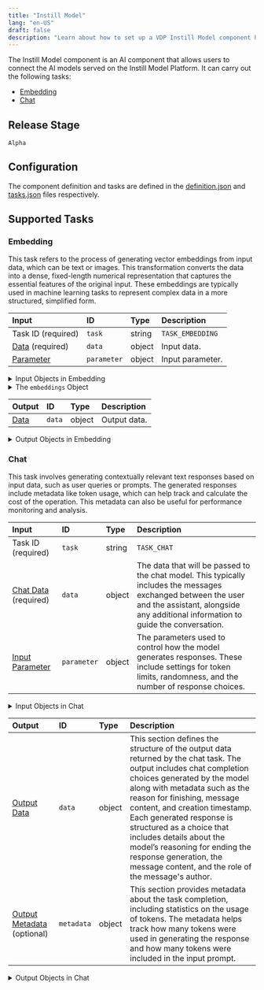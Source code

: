 ```yaml
---
title: "Instill Model"
lang: "en-US"
draft: false
description: "Learn about how to set up a VDP Instill Model component https://github.com/instill-ai/instill-core"
---
```


The Instill Model component is an AI component that allows users to connect the AI models served on the Instill Model Platform.
It can carry out the following tasks:
- [Embedding](#embedding)
- [Chat](#chat)



## Release Stage

`Alpha`



## Configuration

The component definition and tasks are defined in the [definition.json](https://github.com/instill-ai/pipeline-backend/blob/main/pkg/component/ai/instill/v0/config/definition.json) and [tasks.json](https://github.com/instill-ai/pipeline-backend/blob/main/pkg/component/ai/instill/v0/config/tasks.json) files respectively.






## Supported Tasks

### Embedding

This task refers to the process of generating vector embeddings from input data, which can be text or images. This transformation converts the data into a dense, fixed-length numerical representation that captures the essential features of the original input. These embeddings are typically used in machine learning tasks to represent complex data in a more structured, simplified form.

<div class="markdown-col-no-wrap" data-col-1 data-col-2>

| Input | ID | Type | Description |
| :--- | :--- | :--- | :--- |
| Task ID (required) | `task` | string | `TASK_EMBEDDING` |
| [Data](#embedding-data) (required) | `data` | object | Input data. |
| [Parameter](#embedding-parameter) | `parameter` | object | Input parameter. |
</div>


<details>
<summary> Input Objects in Embedding</summary>

<h4 id="embedding-data">Data</h4>

Input data.

<div class="markdown-col-no-wrap" data-col-1 data-col-2>

| Field | Field ID | Type | Note |
| :--- | :--- | :--- | :--- |
| [Embeddings](#embedding-embeddings) | `embeddings` | array | List of input data to be embedded.  |
| Model | `model` | string | The model to be used for generating embeddings. It should be `namespace/model-name/version`. i.e. `abrc/yolov7-stomata/v0.1.0`. You can see the version from the Versions tab of Model page.  |
</div>
<h4 id="embedding-parameter">Parameter</h4>

Input parameter.

<div class="markdown-col-no-wrap" data-col-1 data-col-2>

| Field | Field ID | Type | Note |
| :--- | :--- | :--- | :--- |
| Dimensions | `dimensions` | integer | Number of dimensions in the output embedding vectors.  |
| Data Format | `format` | string | The data format of the embeddings. Defaults to float.  <br/><details><summary><strong>Enum values</strong></summary><ul><li>`float`</li><li>`base64`</li></ul></details>  |
| Input Type | `input-type` | string | The type of input data to be embedded (e.g., query, document).  |
| Truncate | `truncate` | string | How to handle inputs longer than the max token length. Defaults to 'End'.  <br/><details><summary><strong>Enum values</strong></summary><ul><li>`None`</li><li>`End`</li><li>`Start`</li></ul></details>  |
</div>
</details>

<details>
<summary>The <code>embeddings</code> Object </summary>

<h4 id="embedding-embeddings">Embeddings</h4>

`embeddings` must fulfill one of the following schemas:

<h5 id="embedding-text"><code>Text</code></h5>

<div class="markdown-col-no-wrap" data-col-1 data-col-2>

| Field | Field ID | Type | Note |
| :--- | :--- | :--- | :--- |
| Text Content | `text` | string |  When the input is text, the raw text is tokenized and processed into a dense, fixed-length vector that captures semantic information such as word meanings and relationships. These text embeddings enable tasks like sentiment analysis, search, or classification.  |
| Text | `type` | string |  Must be `"text"`   |
</div>

<h5 id="embedding-image-url"><code>Image URL</code></h5>

<div class="markdown-col-no-wrap" data-col-1 data-col-2>

| Field | Field ID | Type | Note |
| :--- | :--- | :--- | :--- |
| Image URL | `image-url` | string |  When the input is an image from a URL, the image is first fetched from the URL and then decoded into its original format. It is then processed into a fixed-length vector representing essential visual features like shapes and colors. These image embeddings are useful for tasks like image classification or similarity search, providing structured numerical data for complex visual inputs.  |
| Image URL | `type` | string |  Must be `"image-url"`   |
</div>

<h5 id="embedding-image-base64"><code>Image Base64</code></h5>

<div class="markdown-col-no-wrap" data-col-1 data-col-2>

| Field | Field ID | Type | Note |
| :--- | :--- | :--- | :--- |
| Image File | `image-base64` | string |  When the input is an image in base64 format, the base64-encoded data is first decoded into its original image form. The image is then processed and transformed into a dense, fixed-length numerical vector, capturing key visual features like shapes, colors, or textures.  |
| Image File | `type` | string |  Must be `"image-base64"`   |
</div>
</details>

<div class="markdown-col-no-wrap" data-col-1 data-col-2>

| Output | ID | Type | Description |
| :--- | :--- | :--- | :--- |
| [Data](#embedding-data) | `data` | object | Output data. |
</div>

<details>
<summary> Output Objects in Embedding</summary>

<h4 id="embedding-data">Data</h4>

<div class="markdown-col-no-wrap" data-col-1 data-col-2>

| Field | Field ID | Type | Note |
| :--- | :--- | :--- | :--- |
| [Embeddings](#embedding-embeddings) | `embeddings` | array | List of generated embeddings. |
</div>

<h4 id="embedding-embeddings">Embeddings</h4>

<div class="markdown-col-no-wrap" data-col-1 data-col-2>

| Field | Field ID | Type | Note |
| :--- | :--- | :--- | :--- |
| Created | `created` | integer | The Unix timestamp (in seconds) of when the embedding was created. |
| Index | `index` | integer | The index of the embedding vector in the array. |
| Embedding Vector | `vector` | array | The embedding vector. |
</div>
</details>

### Chat

This task involves generating contextually relevant text responses based on input data, such as user queries or prompts. The generated responses include metadata like token usage, which can help track and calculate the cost of the operation. This metadata can also be useful for performance monitoring and analysis.

<div class="markdown-col-no-wrap" data-col-1 data-col-2>

| Input | ID | Type | Description |
| :--- | :--- | :--- | :--- |
| Task ID (required) | `task` | string | `TASK_CHAT` |
| [Chat Data](#chat-chat-data) (required) | `data` | object | The data that will be passed to the chat model. This typically includes the messages exchanged between the user and the assistant, alongside any additional information to guide the conversation. |
| [Input Parameter](#chat-input-parameter) | `parameter` | object | The parameters used to control how the model generates responses. These include settings for token limits, randomness, and the number of response choices. |
</div>


<details>
<summary> Input Objects in Chat</summary>

<h4 id="chat-chat-data">Chat Data</h4>

The data that will be passed to the chat model. This typically includes the messages exchanged between the user and the assistant, alongside any additional information to guide the conversation.

<div class="markdown-col-no-wrap" data-col-1 data-col-2>

| Field | Field ID | Type | Note |
| :--- | :--- | :--- | :--- |
| [Chat Messages](#chat-chat-messages) | `messages` | array | A collection of individual messages exchanged during the chat session. Each message includes content and other attributes like role and optional participant name.  |
</div>
<h4 id="chat-chat-messages">Chat Messages</h4>

A collection of individual messages exchanged during the chat session. Each message includes content and other attributes like role and optional participant name.

<div class="markdown-col-no-wrap" data-col-1 data-col-2>

| Field | Field ID | Type | Note |
| :--- | :--- | :--- | :--- |
| [Content](#chat-content) | `content` | array | The actual content of the message. It can be a text message, an image URL, or a base64 encoded image.  |
| Name | `name` | string | An optional name for the participant sending the message. This can be used to distinguish between different users or assistants if there are multiple participants with the same role.  |
| Role | `role` | string | Indicates the role of the message sender, such as 'user', 'assistant', or 'system'. This helps the model understand the context in which the message was sent.  <br/><details><summary><strong>Enum values</strong></summary><ul><li>`system`</li><li>`user`</li><li>`assistant`</li></ul></details>  |
</div>
<h4 id="chat-input-parameter">Input Parameter</h4>

The parameters used to control how the model generates responses. These include settings for token limits, randomness, and the number of response choices.

<div class="markdown-col-no-wrap" data-col-1 data-col-2>

| Field | Field ID | Type | Note |
| :--- | :--- | :--- | :--- |
| Max New Tokens | `max-tokens` | integer | Defines the maximum number of tokens that the model can generate in response to a given input.  |
| Number of Choices | `n` | integer | Determines how many different response options the model should generate for a single input. This allows the user to choose between multiple potential responses.  |
| Seed | `seed` | integer | A random seed used for controlling the randomness of the model's output. Setting a seed can make the model's responses deterministic and reproducible.  |
| Stream | `stream` | boolean | If set to true, the model will send tokens as they are generated in a streaming manner, rather than waiting for the entire response to be ready.  |
| Temperature | `temperature` | number | A parameter that controls how random or creative the model's responses are. Higher values make the responses more diverse and creative, while lower values make them more focused and deterministic. The default value is 0.7.  |
| Top P | `top-p` | number | An alternative to sampling with temperature, called nucleus sampling, where the model considers the results of the tokens with top_p probability mass. So 0.1 means only the tokens comprising the top 10% probability mass are considered. We generally recommend altering this or temperature but not both.  |
</div>
</details>



<div class="markdown-col-no-wrap" data-col-1 data-col-2>

| Output | ID | Type | Description |
| :--- | :--- | :--- | :--- |
| [Output Data](#chat-output-data) | `data` | object | This section defines the structure of the output data returned by the chat task. The output includes chat completion choices generated by the model along with metadata such as the reason for finishing, message content, and creation timestamp. Each generated response is structured as a choice that includes details about the model’s reasoning for ending the response generation, the message content, and the role of the message's author. |
| [Output Metadata](#chat-output-metadata) (optional) | `metadata` | object | This section provides metadata about the task completion, including statistics on the usage of tokens. The metadata helps track how many tokens were used in generating the response and how many tokens were included in the input prompt. |
</div>

<details>
<summary> Output Objects in Chat</summary>

<h4 id="chat-output-data">Output Data</h4>

<div class="markdown-col-no-wrap" data-col-1 data-col-2>

| Field | Field ID | Type | Note |
| :--- | :--- | :--- | :--- |
| [Choices](#chat-choices) | `choices` | array | This is a list of all the possible chat completion choices generated by the model for a given input. Each choice represents a potential response the model can provide based on the input message. |
</div>

<h4 id="chat-choices">Choices</h4>

<div class="markdown-col-no-wrap" data-col-1 data-col-2>

| Field | Field ID | Type | Note |
| :--- | :--- | :--- | :--- |
| Created | `created` | integer | The Unix timestamp (in seconds) indicating when the chat completion was generated. This timestamp can be used to track when the response was created. |
| Finish Reason | `finish-reason` | string | The reason why the model stopped generating tokens for this particular response. It could indicate that the model finished the response naturally, or there could be another stopping criterion. |
| Index | `index` | integer | The index or position of this choice in the list of possible responses. This helps to identify which option is being referred to in a set of choices. |
| [Message](#chat-message) | `message` | object | The chat message generated by the model as a response to the input. This includes the text content and the role of the message sender (e.g., user, system, assistant). |
</div>

<h4 id="chat-message">Message</h4>

<div class="markdown-col-no-wrap" data-col-1 data-col-2>

| Field | Field ID | Type | Note |
| :--- | :--- | :--- | :--- |
| Content | `content` | string | The actual text content of the generated message. This is what the model suggests as the response based on the given input. |
| Role | `role` | string | The role of the entity that generated the message, such as 'system, 'user', or 'assistant'. This allows differentiation between who is sending the message. |
</div>

<h4 id="chat-output-metadata">Output Metadata</h4>

<div class="markdown-col-no-wrap" data-col-1 data-col-2>

| Field | Field ID | Type | Note |
| :--- | :--- | :--- | :--- |
| [Usage](#chat-usage) | `usage` | object | Provides information about the number of tokens involved in the request and the completion process. It includes prompt tokens, completion tokens, and the total number of tokens used. |
</div>

<h4 id="chat-usage">Usage</h4>

<div class="markdown-col-no-wrap" data-col-1 data-col-2>

| Field | Field ID | Type | Note |
| :--- | :--- | :--- | :--- |
| Completion Tokens | `completion-tokens` | integer | The number of tokens generated in the response. This indicates how many tokens were used in the model's reply. |
| Prompt Tokens | `prompt-tokens` | integer | The number of tokens that were in the input prompt. This counts how many tokens were consumed in processing the initial user query or input. |
| Total Tokens | `total-tokens` | integer | The total number of tokens used in the entire request, which is the sum of prompt tokens and completion tokens. |
</div>
</details>


